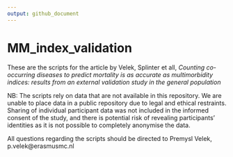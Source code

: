 ```yaml
---
output: github_document
---
```


<!-- README.md is generated from README.Rmd. Please edit that file -->

# MM_index_validation


These are the scripts for the article by Velek, Splinter et all, _Counting co-occurring diseases to predict mortality is as accurate as multimorbidity indices: results from an external validation study in the general population_

NB: The scripts rely on data that are not available in this repository. We are unable to place data in a public repository due to legal and ethical restraints. Sharing of individual participant data was not included in the informed consent of the study, and there is potential risk of revealing participants’ identities as it is not possible to completely anonymise the data.


All questions regarding the scripts should be directed to Premysl Velek, p.velek@erasmusmc.nl